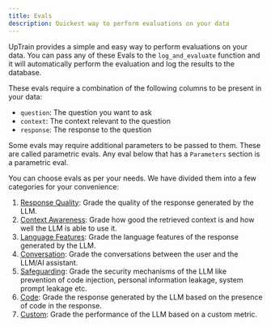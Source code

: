 ```yaml
---
title: Evals
description: Quickest way to perform evaluations on your data
---
```


UpTrain provides a simple and easy way to perform evaluations on your data. You can pass any of these Evals to the `log_and_evaluate` function and it will automatically perform the evaluation and log the results to the database.

These evals require a combination of the following columns to be present in your data:

- `question`: The question you want to ask
- `context`: The context relevant to the question
- `response`: The response to the question

Some evals may require additional parameters to be passed to them. These are called parametric evals. Any eval below that has a `Parameters` section is a parametric eval.

You can choose evals as per your needs. We have divided them into a few categories for your convenience:

1. [Response Quality](response-quality): Grade the quality of the response generated by the LLM.
1. [Context Awareness](context-awareness): Grade how good the retrieved context is and how well the LLM is able to use it.
1. [Language Features](language-quality): Grade the language features of the response generated by the LLM.
1. [Conversation](conversation-evals): Grade the conversations between the user and the LLM/AI assistant.
1. [Safeguarding](safeguarding): Grade the security mechanisms of the LLM like prevention of code injection, personal information leakage, system prompt leakage etc.
1. [Code](code-evals): Grade the response generated by the LLM based on the presence of code in the response.
1. [Custom](custom-evals): Grade the performance of the LLM based on a custom metric. 